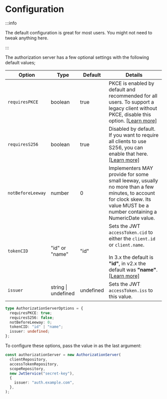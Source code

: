 # Configuration

:::info

The default configuration is great for most users. You might not need to tweak anything here.

:::

The authorization server has a few optional settings with the following default values;

| Option            | Type                | Default   | Details                                                                                                                                                                             |
| ----------------- | ------------------- | --------- | ----------------------------------------------------------------------------------------------------------------------------------------------------------------------------------- |
| `requiresPKCE`    | boolean             | true      | PKCE is enabled by default and recommended for all users. To support a legacy client without PKCE, disable this option. [[Learn more]][requires-pkce]                               |
| `requiresS256`    | boolean             | true      | Disabled by default. If you want to require all clients to use S256, you can enable that here. [[Learn more]][requires-s256]                                                        |
| `notBeforeLeeway` | number              | 0         | Implementers MAY provide for some small leeway, usually no more than a few minutes, to account for clock skew. Its value MUST be a number containing a NumericDate value.           |
| `tokenCID`        | "id" or "name"      | "id"      | Sets the JWT `accessToken.cid` to either the `client.id` or `client.name`.<br /><br />In 3.x the default is **"id"**, in v2.x the default was **"name"**. [[Learn more]][token-cid] |
| `issuer`          | string \| undefined | undefined | Sets the JWT `accessToken.iss` to this value.                                                                                                                                       |

```ts
type AuthorizationServerOptions = {
  requiresPKCE: true;
  requiresS256: false;
  notBeforeLeeway: 0;
  tokenCID: "id" | "name";
  issuer: undefined;
};
```

To configure these options, pass the value in as the last argument:

```ts
const authorizationServer = new AuthorizationServer(
  clientRepository,
  accessTokenRepository,
  scopeRepository,
  new JwtService("secret-key"),
  {
    issuer: "auth.example.com",
  },
);
```

[requires-pkce]: https://datatracker.ietf.org/doc/html/rfc7636
[requires-s256]: https://datatracker.ietf.org/doc/html/rfc7636#section-4.2
[token-cid]: https://github.com/jasonraimondi/ts-oauth2-server/blob/e7a31b207701f90552abc82d82c72b143bc15130/src/grants/abstract/abstract.grant.ts#L123
